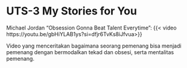 # UTS-3 My Stories for You

Michael Jordan "Obsession Gonna Beat Talent Everytime":
{{< video https://youtu.be/gbHiYLAB1ys?si=dfjr6TvKs8iJfvua>}}


Video yang menceritakan bagaimana seorang pemenang bisa menjadi pemenang dengan bermodalkan tekad dan obsesi, serta mentalitas pemenang.